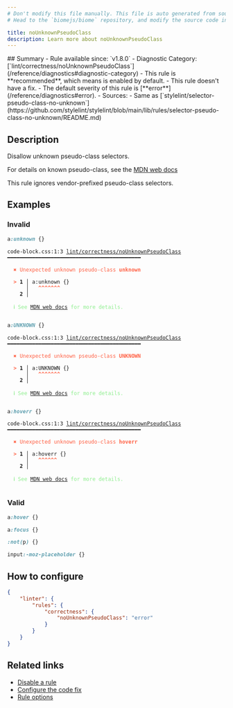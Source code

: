 ```yaml
---
# Don't modify this file manually. This file is auto generated from source, and you will lose your changes next time the website is built.
# Head to the `biomejs/biome` repository, and modify the source code in there.

title: noUnknownPseudoClass
description: Learn more about noUnknownPseudoClass
---
```


<Tabs>
<TabItem label="CSS" icon="seti:css">
## Summary
- Rule available since: `v1.8.0`
- Diagnostic Category: [`lint/correctness/noUnknownPseudoClass`](/reference/diagnostics#diagnostic-category)
- This rule is **recommended**, which means is enabled by default.
- This rule doesn't have a fix.
- The default severity of this rule is [**error**](/reference/diagnostics#error).
- Sources: 
  - Same as [`stylelint/selector-pseudo-class-no-unknown`](https://github.com/stylelint/stylelint/blob/main/lib/rules/selector-pseudo-class-no-unknown/README.md)

## Description
Disallow unknown pseudo-class selectors.

For details on known pseudo-class, see the [MDN web docs](https://developer.mozilla.org/en-US/docs/Web/CSS/Pseudo-classes)

This rule ignores vendor-prefixed pseudo-class selectors.

## Examples

### Invalid

```css
a:unknown {}
```

<pre class="language-text"><code class="language-text">code-block.css:1:3 <a href="https://biomejs.dev/linter/rules/no-unknown-pseudo-class">lint/correctness/noUnknownPseudoClass</a> ━━━━━━━━━━━━━━━━━━━━━━━━━━━━━━━━━━━━━━━━━━━<br /><br />  <strong><span style="color: Tomato;">✖</span></strong> <span style="color: Tomato;">Unexpected unknown pseudo-class </span><span style="color: Tomato;"><strong>unknown</strong></span><span style="color: Tomato;"> </span><br />  <br />  <strong><span style="color: Tomato;">&gt;</span></strong> <strong>1 │ </strong>a:unknown &#123;&#125;<br />   <strong>   │ </strong>  <strong><span style="color: Tomato;">^</span></strong><strong><span style="color: Tomato;">^</span></strong><strong><span style="color: Tomato;">^</span></strong><strong><span style="color: Tomato;">^</span></strong><strong><span style="color: Tomato;">^</span></strong><strong><span style="color: Tomato;">^</span></strong><strong><span style="color: Tomato;">^</span></strong><br />    <strong>2 │ </strong><br />  <br />  <strong><span style="color: lightgreen;">ℹ</span></strong> <span style="color: lightgreen;">See </span><span style="color: lightgreen;"><a href="https://developer.mozilla.org/en-US/docs/Web/CSS/Pseudo-classes">MDN web docs</a></span><span style="color: lightgreen;"> for more details.</span><br />  <br /></code></pre>

```css
a:UNKNOWN {}
```

<pre class="language-text"><code class="language-text">code-block.css:1:3 <a href="https://biomejs.dev/linter/rules/no-unknown-pseudo-class">lint/correctness/noUnknownPseudoClass</a> ━━━━━━━━━━━━━━━━━━━━━━━━━━━━━━━━━━━━━━━━━━━<br /><br />  <strong><span style="color: Tomato;">✖</span></strong> <span style="color: Tomato;">Unexpected unknown pseudo-class </span><span style="color: Tomato;"><strong>UNKNOWN</strong></span><span style="color: Tomato;"> </span><br />  <br />  <strong><span style="color: Tomato;">&gt;</span></strong> <strong>1 │ </strong>a:UNKNOWN &#123;&#125;<br />   <strong>   │ </strong>  <strong><span style="color: Tomato;">^</span></strong><strong><span style="color: Tomato;">^</span></strong><strong><span style="color: Tomato;">^</span></strong><strong><span style="color: Tomato;">^</span></strong><strong><span style="color: Tomato;">^</span></strong><strong><span style="color: Tomato;">^</span></strong><strong><span style="color: Tomato;">^</span></strong><br />    <strong>2 │ </strong><br />  <br />  <strong><span style="color: lightgreen;">ℹ</span></strong> <span style="color: lightgreen;">See </span><span style="color: lightgreen;"><a href="https://developer.mozilla.org/en-US/docs/Web/CSS/Pseudo-classes">MDN web docs</a></span><span style="color: lightgreen;"> for more details.</span><br />  <br /></code></pre>

```css
a:hoverr {}
```

<pre class="language-text"><code class="language-text">code-block.css:1:3 <a href="https://biomejs.dev/linter/rules/no-unknown-pseudo-class">lint/correctness/noUnknownPseudoClass</a> ━━━━━━━━━━━━━━━━━━━━━━━━━━━━━━━━━━━━━━━━━━━<br /><br />  <strong><span style="color: Tomato;">✖</span></strong> <span style="color: Tomato;">Unexpected unknown pseudo-class </span><span style="color: Tomato;"><strong>hoverr</strong></span><span style="color: Tomato;"> </span><br />  <br />  <strong><span style="color: Tomato;">&gt;</span></strong> <strong>1 │ </strong>a:hoverr &#123;&#125;<br />   <strong>   │ </strong>  <strong><span style="color: Tomato;">^</span></strong><strong><span style="color: Tomato;">^</span></strong><strong><span style="color: Tomato;">^</span></strong><strong><span style="color: Tomato;">^</span></strong><strong><span style="color: Tomato;">^</span></strong><strong><span style="color: Tomato;">^</span></strong><br />    <strong>2 │ </strong><br />  <br />  <strong><span style="color: lightgreen;">ℹ</span></strong> <span style="color: lightgreen;">See </span><span style="color: lightgreen;"><a href="https://developer.mozilla.org/en-US/docs/Web/CSS/Pseudo-classes">MDN web docs</a></span><span style="color: lightgreen;"> for more details.</span><br />  <br /></code></pre>

### Valid

```css
a:hover {}
```

```css
a:focus {}
```

```css
:not(p) {}
```

```css
input:-moz-placeholder {}
```

## How to configure
```json title="biome.json"
{
	"linter": {
		"rules": {
			"correctness": {
				"noUnknownPseudoClass": "error"
			}
		}
	}
}

```
## Related links

- [Disable a rule](/linter/#disable-a-rule)
- [Configure the code fix](/linter#configure-the-code-fix)
- [Rule options](/linter/#rule-options)

</TabItem>
</Tabs>

